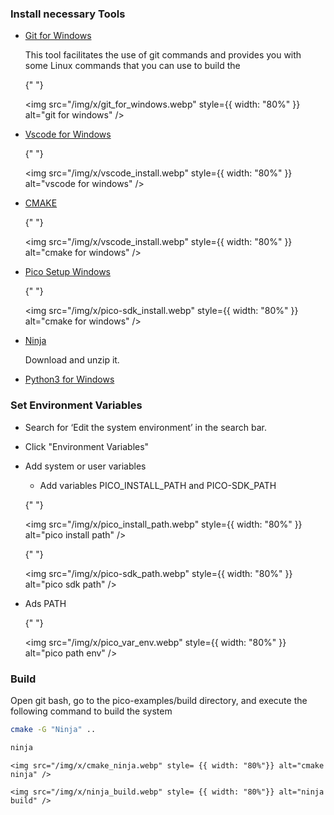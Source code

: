 ### Install necessary Tools

- [Git for Windows](https://github.com/git-for-windows/git/releases/download/v2.47.1.windows.1/Git-2.47.1-64-bit.exe)

  This tool facilitates the use of git commands and provides you with some Linux commands that you can use to build the

  {" "}

  <img
    src="/img/x/git_for_windows.webp"
    style={{ width: "80%" }}
    alt="git for windows"
  />

- [Vscode for Windows](https://code.visualstudio.com/download)

  {" "}

  <img
    src="/img/x/vscode_install.webp"
    style={{ width: "80%" }}
    alt="vscode for windows"
  />

- [CMAKE](https://github.com/Kitware/CMake/releases/download/v3.31.1/cmake-3.31.1-windows-x86_64.msi)

  {" "}

  <img
    src="/img/x/vscode_install.webp"
    style={{ width: "80%" }}
    alt="cmake for windows"
  />

- [Pico Setup Windows](https://github.com/raspberrypi/pico-setup-windows/releases/latest/download/pico-setup-windows-x64-standalone.exe)

  {" "}

  <img
    src="/img/x/pico-sdk_install.webp"
    style={{ width: "80%" }}
    alt="cmake for windows"
  />

- [Ninja](https://github.com/ninja-build/ninja/releases)

  Download and unzip it.

- [Python3 for Windows](https://www.python.org/downloads/windows/)

### Set Environment Variables

- Search for ‘Edit the system environment’ in the search bar.

- Click "Environment Variables"

- Add system or user variables

  - Add variables PICO_INSTALL_PATH and PICO-SDK_PATH

  {" "}

  <img
    src="/img/x/pico_install_path.webp"
    style={{ width: "80%" }}
    alt="pico install path"
  />

  {" "}

  <img
    src="/img/x/pico-sdk_path.webp"
    style={{ width: "80%" }}
    alt="pico sdk path"
  />

- Ads PATH

  {" "}

  <img
    src="/img/x/pico_var_env.webp"
    style={{ width: "80%" }}
    alt="pico path env"
  />

### Build

Open git bash, go to the pico-examples/build directory, and execute the following command to build the system

```bash
cmake -G "Ninja" ..

ninja
```

    <img src="/img/x/cmake_ninja.webp" style= {{ width: "80%"}} alt="cmake ninja" />

    <img src="/img/x/ninja_build.webp" style= {{ width: "80%"}} alt="ninja build" />
